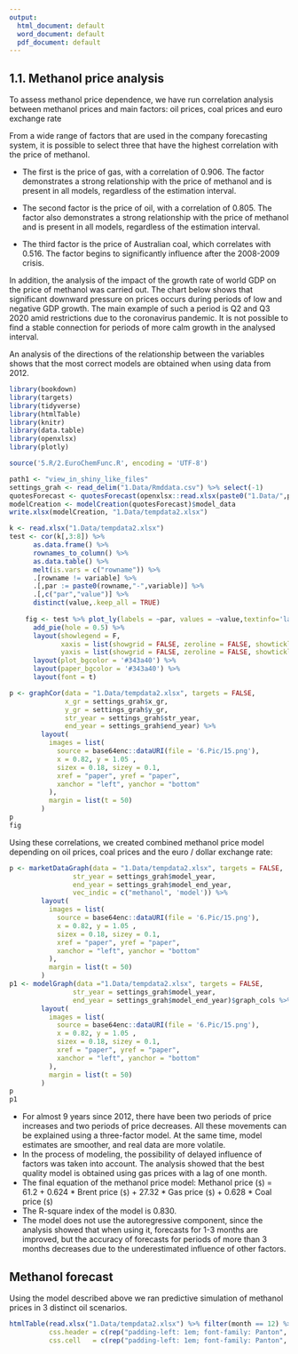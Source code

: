 ```yaml
---
output:
  html_document: default
  word_document: default
  pdf_document: default
---
```

## 1.1.	Methanol price analysis

To assess methanol price dependence, we have run correlation analysis between methanol prices and main factors: oil prices, coal prices and euro exchange rate

From a wide range of factors that are used in the company forecasting system, it is possible to select three that have the highest correlation with the price of methanol.

- The first is the price of gas, with a correlation of 0.906. The factor demonstrates a strong relationship with the price of methanol and is present in all models, regardless of the estimation interval.

- The second factor is the price of oil, with a correlation of 0.805. The factor also demonstrates a strong relationship with the price of methanol and is present in all models, regardless of the estimation interval.

- The third factor is the price of Australian coal, which correlates with 0.516. The factor begins to significantly influence after the 2008-2009 crisis.

In addition, the analysis of the impact of the growth rate of world GDP on the price of methanol was carried out. The chart below shows that significant downward pressure on prices occurs during periods of low and negative GDP growth. The main example of such a period is Q2 and Q3 2020 amid restrictions due to the coronavirus pandemic. It is not possible to find a stable connection for periods of more calm growth in the analysed interval.

An analysis of the directions of the relationship between the variables shows that the most correct models are obtained when using data from 2012.


```r
library(bookdown)
library(targets)
library(tidyverse)
library(htmlTable)
library(knitr)
library(data.table)
library(openxlsx)
library(plotly)

source('5.R/2.EuroChemFunc.R', encoding = 'UTF-8')

path1 <- "view_in_shiny_like_files"
settings_grah <- read_delim("1.Data/Rmddata.csv") %>% select(-1)
quotesForecast <- quotesForecast(openxlsx::read.xlsx(paste0("1.Data/",path1,"/",settings_grah$file)) %>% as.data.table())
modelCreation <- modelCreation(quotesForecast)$model_data
write.xlsx(modelCreation, "1.Data/tempdata2.xlsx")

k <- read.xlsx("1.Data/tempdata2.xlsx")
test <- cor(k[,3:8]) %>% 
      as.data.frame() %>% 
      rownames_to_column() %>% 
      as.data.table() %>% 
      melt(is.vars = c("rowname")) %>% 
      .[rowname != variable] %>% 
      .[,par := paste0(rowname,"-",variable)] %>% 
      .[,c("par","value")] %>% 
      distinct(value,.keep_all = TRUE)
    
    fig <- test %>% plot_ly(labels = ~par, values = ~value,textinfo='label') %>% 
      add_pie(hole = 0.5) %>% 
      layout(showlegend = F,
             xaxis = list(showgrid = FALSE, zeroline = FALSE, showticklabels = FALSE),
             yaxis = list(showgrid = FALSE, zeroline = FALSE, showticklabels = FALSE)) %>% 
      layout(plot_bgcolor = '#343a40') %>%
      layout(paper_bgcolor = '#343a40') %>%
      layout(font = t)

p <- graphCor(data = "1.Data/tempdata2.xlsx", targets = FALSE, 
              x_gr = settings_grah$x_gr, 
              y_gr = settings_grah$y_gr, 
              str_year = settings_grah$str_year, 
              end_year = settings_grah$end_year) %>%
        layout(
          images = list(
            source = base64enc::dataURI(file = '6.Pic/15.png'),
            x = 0.82, y = 1.05 ,
            sizex = 0.18, sizey = 0.1,
            xref = "paper", yref = "paper",
            xanchor = "left", yanchor = "bottom"
          ),
          margin = list(t = 50)
        )
p
fig

```

Using these correlations, we created combined methanol price model depending on oil prices, coal prices and the euro / dollar exchange rate:

```r
p <- marketDataGraph(data = "1.Data/tempdata2.xlsx", targets = FALSE,
                str_year = settings_grah$model_year, 
                end_year = settings_grah$model_end_year,
                vec_indic = c("methanol", 'model')) %>%
        layout(
          images = list(
            source = base64enc::dataURI(file = '6.Pic/15.png'),
            x = 0.82, y = 1.05 ,
            sizex = 0.18, sizey = 0.1,
            xref = "paper", yref = "paper",
            xanchor = "left", yanchor = "bottom"
          ),
          margin = list(t = 50)
        )
p1 <- modelGraph(data ="1.Data/tempdata2.xlsx", targets = FALSE,
                str_year = settings_grah$model_year, 
                end_year = settings_grah$model_end_year)$graph_cols %>%
        layout(
          images = list(
            source = base64enc::dataURI(file = '6.Pic/15.png'),
            x = 0.82, y = 1.05 ,
            sizex = 0.18, sizey = 0.1,
            xref = "paper", yref = "paper",
            xanchor = "left", yanchor = "bottom"
          ),
          margin = list(t = 50)
        )
p
p1
```
-	For almost 9 years since 2012, there have been two periods of price increases and two periods of price decreases. All these movements can be explained using a three-factor model. At the same time, model estimates are smoother, and real data are more volatile.
-	In the process of modeling, the possibility of delayed influence of factors was taken into account. The analysis showed that the best quality model is obtained using gas prices with a lag of one month.
-	The final equation of the methanol price model:
Methanol price (`$`) = 61.2 + 0.624 * Brent price (`$`) + 27.32 * Gas price (`$`) + 0.628 * Coal price (`$`)
-	The R-square index of the model is 0.830.
-	The model does not use the autoregressive component, since the analysis showed that when using it, forecasts for 1-3 months are improved, but the accuracy of forecasts for periods of more than 3 months decreases due to the underestimated influence of other factors.


## Methanol forecast

Using the model described above we ran predictive simulation of methanol prices in 3 distinct oil scenarios.

```r
htmlTable(read.xlsx("1.Data/tempdata2.xlsx") %>% filter(month == 12) %>% select(-month),rnames=FALSE, align="lllllllllll", align.header="lllllllllll",
          css.header = c(rep("padding-left: 1em; font-family: Panton", 11)),
          css.cell   = c(rep("padding-left: 1em; font-family: Panton", 11)))

```